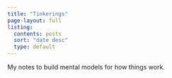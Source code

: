 ```yaml
---
title: "Tinkerings"
page-layout: full
listing:
  contents: posts
  sort: "date desc"
  type: default
---
```


My notes to build mental models for how things work.
